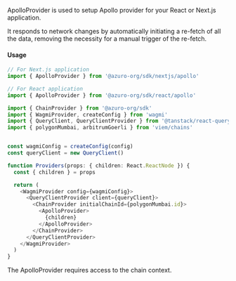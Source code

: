 
ApolloProvider is used to setup Apollo provider for your React or Next.js application.

It responds to network changes by automatically initiating a re-fetch of all the data, removing the necessity for a manual trigger of the re-fetch.

#### Usage

```ts {1-5, 20, 22}
// For Next.js application
import { ApolloProvider } from '@azuro-org/sdk/nextjs/apollo'

// For React application
import { ApolloProvider } from '@azuro-org/sdk/react/apollo'

import { ChainProvider } from '@azuro-org/sdk'
import { WagmiProvider, createConfig } from 'wagmi'
import { QueryClient, QueryClientProvider } from '@tanstack/react-query'
import { polygonMumbai, arbitrumGoerli } from 'viem/chains'


const wagmiConfig = createConfig(config)
const queryClient = new QueryClient() 

function Providers(props: { children: React.ReactNode }) {
  const { children } = props

  return (
    <WagmiProvider config={wagmiConfig}>
      <QueryClientProvider client={queryClient}> 
        <ChainProvider initialChainId={polygonMumbai.id}>
          <ApolloProvider>
            {children}
          </ApolloProvider>
        </ChainProvider>
      </QueryClientProvider>
    </WagmiProvider>
  )
}
```

<Callout type="warning">
  The ApolloProvider requires access to the chain context.
</Callout>
